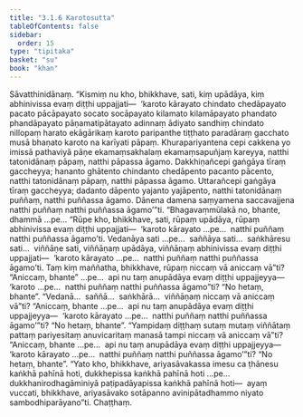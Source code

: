 ```yaml
---
title: "3.1.6 Karotosutta"
tableOfContents: false
sidebar:
  order: 15
type: "tipitaka"
basket: "su"
book: "khan"
---
```



<DynamicBreadcrumb />

<Division number="211" book="khan" bookNo="13" page="171">

<Paragraph number="933" book="khan">
Sāvatthinidānaṃ. “Kismiṃ nu kho, bhikkhave, sati, kiṃ upādāya, kiṃ abhinivissa evaṃ diṭṭhi uppajjati—  ‘karoto kārayato chindato chedāpayato pacato pācāpayato socato socāpayato kilamato kilamāpayato phandato phandāpayato pāṇamatipātayato adinnaṃ ādiyato sandhiṃ chindato nillopaṃ harato ekāgārikaṃ karoto paripanthe tiṭṭhato paradāraṃ gacchato musā bhaṇato karoto na karīyati pāpaṃ. Khurapariyantena cepi cakkena yo imissā pathaviyā pāṇe ekamaṃsakhalaṃ ekamaṃsapuñjaṃ kareyya, natthi tatonidānaṃ pāpaṃ, natthi pāpassa āgamo. Dakkhiṇañcepi gaṅgāya tīraṃ gaccheyya; hananto ghātento chindanto chedāpento pacanto pācento, natthi tatonidānaṃ pāpaṃ, natthi pāpassa āgamo. Uttarañcepi gaṅgāya tīraṃ gaccheyya; dadanto dāpento yajanto yajāpento, natthi tatonidānaṃ puññaṃ, natthi puññassa āgamo. Dānena damena saṃyamena saccavajjena natthi puññaṃ natthi puññassa āgamo’”ti. “Bhagavaṃmūlakā no, bhante, dhammā …pe…
</Paragraph>

<Paragraph number="934" book="khan">
“Rūpe kho, bhikkhave, sati, rūpaṃ upādāya, rūpaṃ abhinivissa evaṃ diṭṭhi uppajjati—  ‘karoto kārayato …pe…  natthi puññaṃ natthi puññassa āgamo’ti. Vedanāya sati …pe…  saññāya sati…  saṅkhāresu sati…  viññāṇe sati, viññāṇaṃ upādāya, viññāṇaṃ abhinivissa evaṃ diṭṭhi uppajjati—  ‘karoto kārayato …pe…  natthi puññaṃ natthi puññassa āgamo’ti.
</Paragraph>

<Paragraph number="935" book="khan">
Taṃ kiṃ maññatha, bhikkhave, rūpaṃ niccaṃ vā aniccaṃ vā”ti? “Aniccaṃ, bhante” …pe…  api nu taṃ anupādāya evaṃ diṭṭhi uppajjeyya—  ‘karoto …pe…  natthi puññaṃ natthi puññassa āgamo”ti? “No hetaṃ, bhante”. “Vedanā…  saññā…  saṅkhārā…  viññāṇaṃ niccaṃ vā aniccaṃ vā”ti? “Aniccaṃ, bhante …pe…  api nu taṃ anupādāya evaṃ diṭṭhi uppajjeyya—  ‘karoto kārayato …pe…  natthi puññaṃ natthi puññassa āgamo’”ti? “No hetaṃ, bhante”. “Yampidaṃ diṭṭhaṃ sutaṃ mutaṃ viññātaṃ pattaṃ pariyesitaṃ anuvicaritaṃ manasā tampi niccaṃ vā aniccaṃ vā”ti? “Aniccaṃ, bhante …pe…  api nu taṃ anupādāya evaṃ diṭṭhi uppajjeyya—  ‘karoto kārayato …pe…  natthi puññaṃ natthi puññassa āgamo’”ti? “No hetaṃ, bhante”.
</Paragraph>

<Paragraph number="936" book="khan">
“Yato kho, bhikkhave, ariyasāvakassa imesu ca ṭhānesu kaṅkhā pahīnā hoti, dukkhepissa kaṅkhā pahīnā hoti …pe…  dukkhanirodhagāminiyā paṭipadāyapissa kaṅkhā pahīnā hoti—  ayaṃ vuccati, bhikkhave, ariyasāvako sotāpanno avinipātadhammo niyato sambodhiparāyano”ti.

</Paragraph>
</Division>

<Paragraph number="937" type="center" book="khan">
Chaṭṭhaṃ.
</Paragraph>